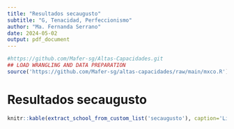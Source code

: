 ```yaml
---
title: "Resultados secaugusto"
subtitle: "G, Tenacidad, Perfeccionismo"
author: "Ma. Fernanda Serrano"
date: 2024-05-02
output: pdf_document
---
```

```r
#https://github.com/Mafer-sg/Altas-Capacidades.git
## LOAD WRANGLING AND DATA PREPARATION
source('https://github.com/Mafer-sg/altas-capacidades/raw/main/mxco.R')
```
# Resultados secaugusto

```r
knitr::kable(extract_school_from_custom_list('secaugusto'), caption='Lista de Niveles', digits=1)
```

